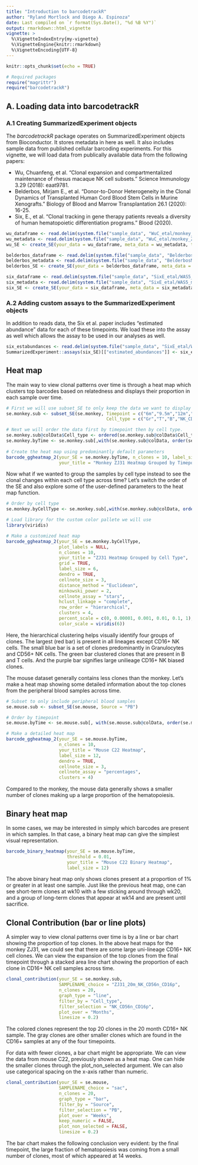 ```yaml
---
title: "Introduction to barcodetrackR"
author: "Ryland Mortlock and Diego A. Espinoza"
date: Last compiled on `r format(Sys.Date(), "%d %B %Y")`
output: rmarkdown::html_vignette
vignette: >
  %\VignetteIndexEntry{my-vignette}
  %\VignetteEngine{knitr::rmarkdown}
  %\VignetteEncoding{UTF-8}
---
```


```r
knitr::opts_chunk$set(echo = TRUE)

# Required packages
require("magrittr")
require("barcodetrackR")

```

## A. Loading data into barcodetrackR

### A.1 Creating SummarizedExperiment objects

The _barcodetrackR_ package operates on SummarizedExperiment objects from Bioconductor. It stores metadata in here as well. It also includes sample data from published cellular barcoding experiments. For this vignette, we will load data from publically available data from the following papers:

* Wu, Chuanfeng, et al. "Clonal expansion and compartmentalized maintenance of rhesus macaque NK cell subsets." Science Immunology 3.29 (2018): eaat9781.
* Belderbos, Mirjam E., et al. "Donor-to-Donor Heterogeneity in the Clonal Dynamics of Transplanted Human Cord Blood Stem Cells in Murine Xenografts." Biology of Blood and Marrow Transplantation 26.1 (2020): 16-25.
* Six, E., et al. "Clonal tracking in gene therapy patients reveals a diversity of human hematopoietic differentiation programs." Blood (2020).

```r
wu_dataframe <- read.delim(system.file("sample_data", "WuC_etal/monkey_ZJ31.txt", package = "barcodetrackR"), row.names = 1)
wu_metadata <- read.delim(system.file("sample_data", "WuC_etal/monkey_ZJ31_metadata.txt", package = "barcodetrackR"))
wu_SE <- create_SE(your_data = wu_dataframe, meta_data = wu_metadata, threshold = 0)

belderbos_dataframe <- read.delim(system.file("sample_data", "BelderbosME_etal/mouse_UBC_C22.txt", package = "barcodetrackR"), row.names = 1)
belderbos_metadata <- read.delim(system.file("sample_data", "BelderbosME_etal/mouse_UBC_C22_metadata.txt", package = "barcodetrackR"))
belderbos_SE <- create_SE(your_data = belderbos_dataframe, meta_data = belderbos_metadata, threshold = 0)

six_dataframe <- read.delim(system.file("sample_data", "SixE_etal/WAS5_reads.txt", package = "barcodetrackR"), row.names = 1)
six_metadata <- read.delim(system.file("sample_data", "SixE_etal/WAS5_metadata.txt", package = "barcodetrackR"))
six_SE <- create_SE(your_data = six_dataframe, meta_data = six_metadata, threshold = 0)
```

### A.2 Adding custom assays to the SummarizedExperiment objects
In addition to reads data, the Six et al. paper includes "estimated abundance" data for each of these timepoints. We load these into the assay as well which allows the assay to be used in our analyses as well.

```r
six_estabundances <- read.delim(system.file("sample_data", "SixE_etal/WAS5_estabundance.txt", package = "barcodetrackR"), row.names = 1)
SummarizedExperiment::assays(six_SE)[["estimated_abundances"]] <- six_estabundances
```


## Heat map

The main way to view clonal patterns over time is through a heat map which clusters top barcodes based on relatedness and displays their proportion in each sample over time.

```r
# First we will use subset_SE to only keep the data we want to display in the heat map
se.monkey.sub <- subset_SE(se.monkey, Timepoint = c("6m","9.5m","12m","20m"), 
                                      Cell_type = c("Gr","T","B","NK_CD56n_CD16p","NK_CD56p_CD16n"))

# Next we will order the data first by timepoint then by cell type. 
se.monkey.sub@colData$Cell_type <- ordered(se.monkey.sub@colData$Cell_type, levels = c("Gr","T","B","NK_CD56n_CD16p","NK_CD56p_CD16n")) # Set the desired order of cell types
se.monkey.byTime <- se.monkey.sub[,with(se.monkey.sub@colData, order(se.monkey.sub@colData$Months,se.monkey.sub@colData$Cell_type))]
  
# Create the heat map using predominantly default parameters
barcode_ggheatmap_2(your_SE = se.monkey.byTime, n_clones = 10, label_size = 8, 
                    your_title = "Monkey ZJ31 Heatmap Grouped by Timepoint")
```

Now what if we wanted to group the samples by cell type instead to see the clonal changes within each cell type across time? Let's switch the order of the SE and also explore some of the user-defined parameters to the heat map function.

```r
# Order by cell type
se.monkey.byCellType <- se.monkey.sub[,with(se.monkey.sub@colData, order(se.monkey.sub@colData$Cell_type,se.monkey.sub@colData$Months))]

# Load library for the custom color pallete we will use
library(viridis)

# Make a customized heat map
barcode_ggheatmap_2(your_SE = se.monkey.byCellType,
                    plot_labels = NULL, 
                    n_clones = 10,
                    your_title = "ZJ31 Heatmap Grouped by Cell Type",
                    grid = TRUE,
                    label_size = 6,
                    dendro = TRUE,
                    cellnote_size = 3,
                    distance_method = "Euclidean",
                    minkowski_power = 2,
                    cellnote_assay = "stars",
                    hclust_linkage = "complete",
                    row_order = "hierarchical",
                    clusters = 4,
                    percent_scale = c(0, 0.00001, 0.001, 0.01, 0.1, 1),
                    color_scale = viridis(6))
```

Here, the hierarchical clustering helps visually identify four groups of clones. The largest (red bar) is present in all lineages except CD16+ NK cells. The small blue bar is a set of clones predominantly in Granulocytes and CD56+ NK cells. The green bar clustered clones that are present in B and T cells. And the purple bar signifies large unilieage CD16+ NK biased clones.

The mouse dataset generally contains less clones than the monkey. Let's make a heat map showing some detailed information about the top clones from the peripheral blood samples across time. 

```r
# Subset to only include peripheral blood samples
se.mouse.sub <- subset_SE(se.mouse, Source = "PB") 

# Order by timepoint
se.mouse.byTime <- se.mouse.sub[, with(se.mouse.sub@colData, order(se.mouse.sub@colData$Weeks))]

# Make a detailed heat map
barcode_ggheatmap_2(your_SE = se.mouse.byTime,
                    n_clones = 10,
                    your_title = "Mouse C22 Heatmap",
                    label_size = 12,
                    dendro = TRUE,
                    cellnote_size = 3,
                    cellnote_assay = "percentages",
                    clusters = 4)
```

Compared to the monkey, the mouse data generally shows a smaller number of clones making up a large proportion of the hematopoiesis.

## Binary heat map

In some cases, we may be interested in simply which barcodes are present in which samples. In that case, a binary heat map can give the simplest visual representation. 

```r
barcode_binary_heatmap(your_SE = se.mouse.byTime,
                       threshold = 0.01,
                       your_title = "Mouse C22 Binary Heatmap",
                       label_size = 12)
```

The above binary heat map only shows clones present at a proportion of 1% or greater in at least one sample. Just like the previous heat map, one can see short-term clones at wk10 with a few sticking around through wk20, and a group of long-term clones that appear at wk14 and are present until sacrifice. 

## Clonal Contribution (bar or line plots)

A simpler way to view clonal patterns over time is by a line or bar chart showing the proportion of top clones. In the above heat maps for the monkey ZJ31, we could see that there are some large uni-lineage CD16+ NK cell clones. We can view the expansion of the top clones from the final timepoint through a stacked area line chart showing the proportion of each clone in CD16+ NK cell samples across time.

```r
clonal_contribution(your_SE = se.monkey.sub, 
                    SAMPLENAME_choice = "ZJ31_20m_NK_CD56n_CD16p",
                    n_clones = 20, 
                    graph_type = "line", 
                    filter_by = "Cell_type", 
                    filter_selection = "NK_CD56n_CD16p", 
                    plot_over = "Months", 
                    linesize = 0.2)
```

The colored clones represent the top 20 clones in the 20 month CD16+ NK sample. The gray clones are other smaller clones which are found in the CD16+ samples at any of the four timepoints.

For data with fewer clones, a bar chart might be appropriate. We can view the data from mouse C22, previously shown as a heat map. One can hide the smaller clones through the plot_non_selected argument. We can also use categorical spacing on the x-axis rather than numeric.

```r
clonal_contribution(your_SE = se.mouse, 
                    SAMPLENAME_choice = "sac",
                    n_clones = 20, 
                    graph_type = "bar", 
                    filter_by = "Source", 
                    filter_selection = "PB", 
                    plot_over = "Weeks", 
                    keep_numeric = FALSE,
                    plot_non_selected = FALSE,
                    linesize = 0.2)
```

The bar chart makes the following conclusion very evident: by the final timepoint, the large fraction of hematopoiesis was coming from a small number of clones, most of which appeared at 14 weeks. 
